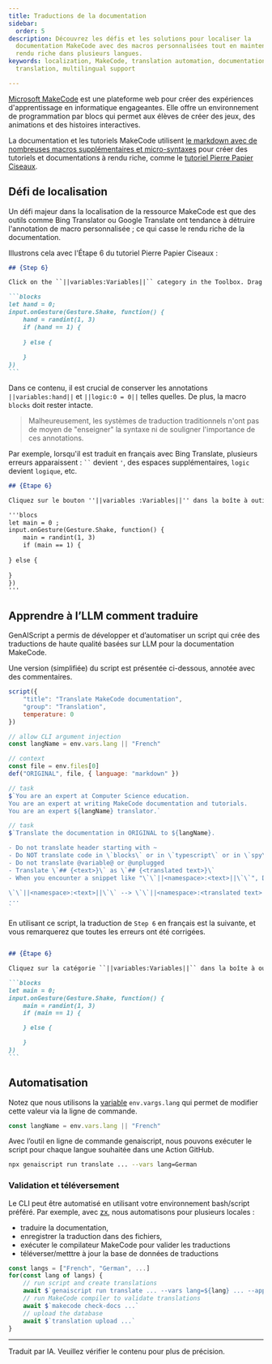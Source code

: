 ```yaml
---
title: Traductions de la documentation
sidebar:
  order: 5
description: Découvrez les défis et les solutions pour localiser la
  documentation MakeCode avec des macros personnalisées tout en maintenant un
  rendu riche dans plusieurs langues.
keywords: localization, MakeCode, translation automation, documentation
  translation, multilingual support

---
```


[Microsoft MakeCode](https://makecode.com) est une plateforme web pour créer des expériences d'apprentissage en informatique engageantes. Elle offre un environnement de programmation par blocs qui permet aux élèves de créer des jeux, des animations et des histoires interactives.

La documentation et les tutoriels MakeCode utilisent [le markdown avec de nombreuses macros supplémentaires et micro-syntaxes](https://makecode.com/writing-docs) pour créer des tutoriels et documentations à rendu riche, comme le [tutoriel Pierre Papier Ciseaux](https://makecode.microbit.org/projects/rock-paper-scissors).

## Défi de localisation

Un défi majeur dans la localisation de la ressource MakeCode est que des outils comme Bing Translator ou Google Translate ont tendance à détruire l'annotation de macro personnalisée ; ce qui casse le rendu riche de la documentation.

Illustrons cela avec l'Étape 6 du tutoriel Pierre Papier Ciseaux :

````markdown wrap
## {Step 6}

Click on the ``||variables:Variables||`` category in the Toolbox. Drag a ``||variables:hand||`` block out and drop it into the ``||logic:0 = 0||`` comparison block replacing the first **0**.  Click on the second 0 in the comparison block and change to **1**.

```blocks
let hand = 0;
input.onGesture(Gesture.Shake, function() {
    hand = randint(1, 3)
    if (hand == 1) {
    	
    } else {
    	
    }
})
```
````

Dans ce contenu, il est crucial de conserver les annotations `||variables:hand||` et `||logic:0 = 0||` telles quelles. De plus, la macro `blocks` doit rester intacte.

> Malheureusement, les systèmes de traduction traditionnels n'ont pas de moyen de "enseigner" la syntaxe ni de souligner l'importance de ces annotations.

Par exemple, lorsqu'il est traduit en français avec Bing Translate, plusieurs erreurs apparaissent : ` `` ` devient `'`, des espaces supplémentaires, `logic` devient `logique`, etc.

```markdown wrap
## {Étape 6}

Cliquez sur le bouton ''||variables :Variables||'' dans la boîte à outils. Faites glisser un ''||variables :main||'' et déposez-le dans le fichier ''||logique :0 = 0||'' en remplacement du premier **0**.  Cliquez sur le deuxième 0 dans le bloc de comparaison et passez à **1**.

'''blocs
let main = 0 ;
input.onGesture(Gesture.Shake, function() {
    main = randint(1, 3)
    if (main == 1) {
    	
} else {
    	
}
})
'''
```

## Apprendre à l’LLM comment traduire

GenAIScript a permis de développer et d’automatiser un script qui crée des traductions de haute qualité basées sur LLM pour la documentation MakeCode.

Une version (simplifiée) du script est présentée ci-dessous, annotée avec des commentaires.

```js wrap
script({
    "title": "Translate MakeCode documentation",
    "group": "Translation",
    temperature: 0
})

// allow CLI argument injection
const langName = env.vars.lang || "French"

// context
const file = env.files[0]
def("ORIGINAL", file, { language: "markdown" })

// task
$`You are an expert at Computer Science education. 
You are an expert at writing MakeCode documentation and tutorials. 
You are an expert ${langName} translator.`

// task
$`Translate the documentation in ORIGINAL to ${langName}.

- Do not translate header starting with ~
- Do NOT translate code in \`blocks\` or in \`typescript\` or in \`spy\` or in \`python\`. However, you can should comments.
- Do not translate @variable@ or @unplugged
- Translate \`## {<text>}\` as \`## {<translated text>}\`
- When you encounter a snippet like "\`\`||<namespace>:<text>||\`\`", DO NOT translate <namespace> and DO translate text.

\`\`||<namespace>:<text>||\`\` --> \`\`||<namespace>:<translated text>||\`\`
...
`
```

En utilisant ce script, la traduction de `Step 6` en français est la suivante, et vous remarquerez que toutes les erreurs ont été corrigées.

````markdown wrap

## {Étape 6}

Cliquez sur la catégorie ``||variables:Variables||`` dans la boîte à outils. Faites glisser un bloc ``||variables:main||`` et déposez-le dans le bloc de comparaison ``||logic:0 = 0||``, en remplaçant le premier **0**. Cliquez sur le deuxième 0 dans le bloc de comparaison et changez-le en **1**.

```blocks
let main = 0;
input.onGesture(Gesture.Shake, function() {
    main = randint(1, 3)
    if (main == 1) {

    } else {

    }
})
```
````

## Automatisation

Notez que nous utilisons la [variable](/genaiscript/reference/scripts/variables) `env.vargs.lang` qui permet de modifier cette valeur via la ligne de commande.

```js
const langName = env.vars.lang || "French"
```

Avec l’outil en ligne de commande genaiscript, nous pouvons exécuter le script pour chaque langue souhaitée dans une Action GitHub.

```sh
npx genaiscript run translate ... --vars lang=German
```

### Validation et téléversement

Le CLI peut être automatisé en utilisant votre environnement bash/script préféré. Par exemple, avec [zx](https://google.github.io/zx/), nous automatisons pour plusieurs locales :

* traduire la documentation,
* enregistrer la traduction dans des fichiers,
* exécuter le compilateur MakeCode pour valider les traductions
* téléverser/metttre à jour la base de données de traductions

```js wrap title="ai-translation.mjs"
const langs = ["French", "German", ...]
for(const lang of langs) {
    // run script and create translations
    await $`genaiscript run translate ... --vars lang=${lang} ... --apply-edits`
    // run MakeCode compiler to validate translations 
    await $`makecode check-docs ...`
    // upload the database
    await $`translation upload ...`
}
```

<hr />

Traduit par IA. Veuillez vérifier le contenu pour plus de précision.
